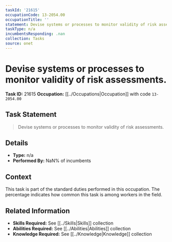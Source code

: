 ```yaml
---
taskId: '21615'
occupationCode: 13-2054.00
occupationTitle: ''
statement: Devise systems or processes to monitor validity of risk assessments.
taskType: n/a
incumbentsResponding: .nan
collection: Tasks
source: onet
---
```

# Devise systems or processes to monitor validity of risk assessments.

**Task ID:** 21615
**Occupation:** [[../Occupations|Occupation]] with code `13-2054.00`

## Task Statement

> Devise systems or processes to monitor validity of risk assessments.

## Details

- **Type:** n/a
- **Performed By:** NaN% of incumbents

## Context

This task is part of the standard duties performed in this occupation. The percentage indicates how common this task is among workers in the field.

## Related Information

- **Skills Required:** See [[../Skills|Skills]] collection
- **Abilities Required:** See [[../Abilities|Abilities]] collection
- **Knowledge Required:** See [[../Knowledge|Knowledge]] collection
